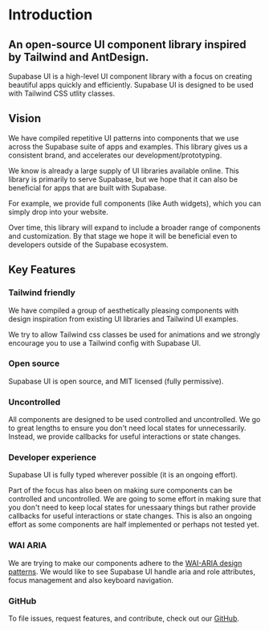 # Introduction

## An open-source UI component library inspired by Tailwind and AntDesign.

Supabase UI is a high-level UI component library with a focus on creating beautiful apps quickly and efficiently. 
Supabase UI is designed to be used with Tailwind CSS utlity classes.

## Vision

We have compiled repetitive UI patterns into components that we use across the Supabase suite of apps and examples. 
This library gives us a consistent brand, and accelerates our development/prototyping.

We know is already a large supply of UI libraries available online. This library is primarily to serve Supabase, but we hope that it
can also be beneficial for apps that are built with Supabase.

For example, we provide full components (like Auth widgets), which you can simply drop into your website. 

Over time, this library will expand to include a broader range of components and customization. By that stage we hope it will be 
beneficial even to developers outside of the Supabase ecosystem.

## Key Features

### Tailwind friendly

We have compiled a group of aesthetically pleasing components with design inspiration from existing UI libraries and Tailwind UI examples.

We try to allow Tailwind css classes be used for animations and we strongly encourage you to use a Tailwind config with Supabase UI.

### Open source

Supabase UI is open source, and MIT licensed (fully permissive).

### Uncontrolled

All components are designed to be used controlled and uncontrolled. 
We go to great lengths to ensure you don't need local states for unnecessarily. Instead, we provide callbacks for useful interactions or state changes.

### Developer experience

Supabase UI is fully typed wherever possible (it is an ongoing effort).

Part of the focus has also been on making sure components can be controlled and uncontrolled.
We are going to some effort in making sure that you don't need to keep local states for unessaary things but rather provide callbacks for useful interactions or state changes.
This is also an ongoing effort as some components are half implemented or perhaps not tested yet.

### WAI ARIA

We are trying to make our components adhere to the [WAI-ARIA design patterns](https://www.w3.org/TR/wai-aria-practices-1.2).
We would like to see Supabase UI handle aria and role attributes, focus management and also keyboard navigation.

### GitHub

To file issues, request features, and contribute, check out our [GitHub](https://github.com/supabase/ui).
